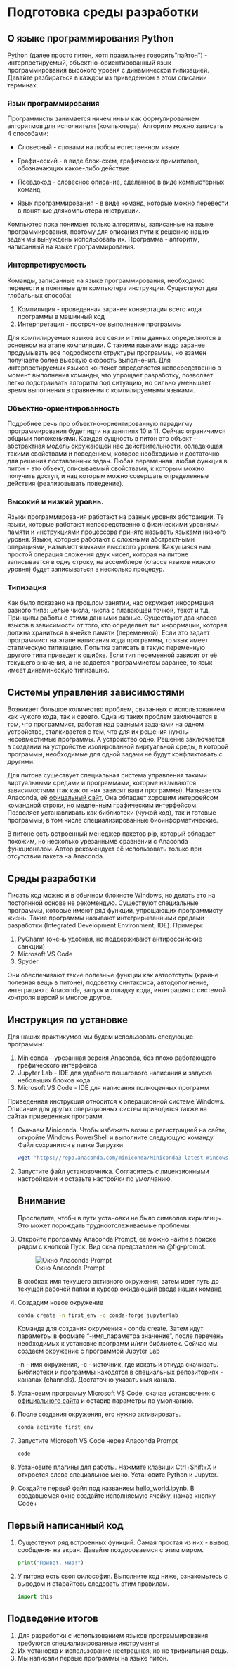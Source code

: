 # Подготовка среды разработки

## О языке программирования Python

Python (далее просто питон, хотя правильнее говорить"пайтон") - интерпретируемый, объектно-ориентированный язык программирования высокого уровня с динамической типизацией. Давайте разбираться в каждом из приведенном в этом описании терминах.

### Язык программирования

Программисты занимается ничем иным как формулированием алгоритмов для исполнителя (компьютера). Алгоритм можно записать 4 способами:

-   Словесный - словами на любом естественном языке

-   Графический - в виде блок-схем, графических примитивов, обозначающих какое-либо действие

-   Псевдокод - словесное описание, сделанное в виде компьютерных команд

-   Язык программирования - в виде команд, которые можно перевести в понятные длякомпьютера инструкции.

Компьютер пока понимает только алгоритмы, записанные на языке программирования, поэтому для описания пути к решению наших задач мы вынуждены использовать их. Программа - алгоритм, написанный на языке программирования.

### Интерпретируемость

Команды, записанные на языке программирования, необходимо перевести в понятные для компьютера инструкции. Существуют два глобальных способа:

1.  Компиляция - проведенная заранее конвертация всего кода программы в машинный код
2.  Интерпретация - построчное выполнение программы

Для компилируемых языков все связи и типы данных определяются в основном на этапе компиляции. С такими языками надо заранее продумывать все подробности структуры программы, но взамен получаете более высокую скорость выполнения. Для интерпретируемых языков контекст определяется непосредственно в момент выполнения команды, что упрощает разработку, позволяет легко подстраивать алгоритм под ситуацию, но сильно уменьшает время выполнения в сравнении с компилируемыми языками.

### Объектно-ориентированность

Подробнее речь про объектно-ориентированную парадигму программирования будет идти на занятиях 10 и 11. Сейчас ограничимся общими положениями. Каждая сущность в питон это объект - абстрактная модель окружающей нас действительности, обладающая такими свойствами и поведением, которое необходимо и достаточно для решения поставленных задач. Любая переменная, любая функция в питон - это объект, описываемый свойствами, к которым можно получить доступ, и над которым можно совершать определенные действия (реализовывать поведение).

### Высокий и низкий уровнь.

Языки программирования работают на разных уровнях абстракции. Те языки, которые работают непосредственно с физическими уровнями памяти и инструкциями процессора принято называть языками низкого уровня. Языки, которые работают с сложными абстрактными операциями, называют языками высокого уровня. Кажущаяся нам простой операция сложения двух чисел, которая на питоне записывается в одну строку, на ассемблере (классе языков низкого уровня) будет записываться в несколько процедур.

### Типизация

Как было показано на прошлом занятии, нас окружает информация разного типа: целые числа, числа с плавающей точкой, текст и т.д. Принципы работы с этими данными разные. Существуют два класса языков в зависимости от того, кто определяет тип информации, которая должна храниться в ячейке памяти (переменной). Если это задает программист на этапе написания кода программы, то язык имеет статическую типизацию. Попытка записать в такую переменную другого типа приведет к ошибке. Если тип переменной зависит от её текущего значения, а не задается программистом заранее, то язык имеет динамическую типизацию.

## Системы управления зависимостями

Возникает большое количество проблем, связанных с использованием как чужого кода, так и своего. Одна из таких проблем заключается в том, что программист, работая над разными задачами на одном устройстве, сталкивается с тем, что для их решения нужны несовместимые программы. А устройство одно. Решение заключается в создании на устройстве изолированной виртуальной среды, в которой программы, необходимые для одной задачи не будут конфликтовать с другими.

Для питона существует специальная система управления такими виртуальными средами и программами, которые называются зависимостями (так как от них зависят ваши программы). Называется Anaconda, её [офицальный сайт.](https://anaconda.org/) Она обладает хорошим интерфейсом командной строки, но медленным графическим интерфейсом. Позволяет устанавливать как библиотеки (чужой код), так и готовые программы, в том числе специализированные биоинформатические.

В питоне есть встроенный менеджер пакетов pip, который обладает похожим, но несколько урезаннымв сравнении с Anaconda функционалом. Автор рекомендует её использовать только при отсутствии пакета на Anaconda.

## Среды разработки

Писать код можно и в обычном блокноте Windows, но делать это на постоянной основе не рекомендую. Существуют специальные программы, которые имеют ряд функций, упрощающих программисту жизнь. Такие программы называют интегрирыванными средами разработки (Integrated Development Environment, IDE). Примеры:

1.  PyCharm (очень удобная, но поддерживают антироссийские санкции)
2.  Microsoft VS Code
3.  Spyder

Они обеспечивают такие полезные функции как автоотступы (крайне полезная вещь в питоне), подсветку синтаксиса, автодополнение, интеграцию с Anaconda, запуск и отладку кода, интеграцию с системой контроля версий и многое другое.

## Инструкция по установке

Для наших практикумов мы будем использовать следующие программы:

1.  Miniconda - урезанная версия Anaconda, без плохо работающего графического интерфейса
2.  Jupyter Lab - IDE для удобного пошагового написания и запуска небольших блоков кода
3.  Microsoft VS Code - IDE для написания полноценных программ

Приведенная инструкция относится к операционной системе Windows. Описание для других операционных систем приводится также на сайтах приведенных программ.

1.  Скачаем Miniconda. Чтобы избежать возни с регистрацией на сайте, откройте Windows PowerShell и выполните следующую команду. Файл сохранится в папке Загрузки

    ``` powershell
    wget "https://repo.anaconda.com/miniconda/Miniconda3-latest-Windows-x86_64.exe" -outfile ".\Downloads\Miniconda3-latest-Windows-x86_64.exe"
    ```

2.  Запустите файл установочника. Согласитесь с лицензионными настройками и оставьте настройки по умолчанию.

    ::: callout-important
    ## Внимание

    Проследите, чтобы в пути установки не было символов кириллицы. Это может порождать трудноотслеживаемые проблемы.
    :::

3.  Откройте программу Anaconda Prompt, её можно найти в поиске рядом с кнопкой Пуск. Вид окна представлен на @fig-prompt.

    ![Окно Anaconda Prompt](images/3_prompt.png){#fig-prompt}

    В скобках имя текущего активного окружения, затем идет путь до текущей рабочей папки и курсор ожидающий ввода наших команд

4.  Создадим новое окружение

    ``` bash
    conda create -n first_env -c conda-forge jupyterlab
    ```

    Команда для создания окружения - conda create. Затем идут параметры в формате "-имя_параметра значение", после перечень необходимых к установке программ и/или библиотек. Сейчас мы создаем окружение с программой Jupyter Lab

    -n - имя окружения, -с - источник, где искать и откуда скачивать. Библиотеки и программы находятся в специальных репозиториях - каналах (channels). Достаточно указать имя канала.

5.  Установим программу Microsoft VS Code, скачав установочник [с официального сайта](https://code.visualstudio.com/download) и оставив параметры по умолчанию.

6.  После создания окружения, его нужно активировать.

    ``` bash
    conda activate first_env
    ```

7.  Запустите Microsoft VS Code через Anaconda Prompt

    ``` bash
    code
    ```

8.  Установите плагины для работы. Нажмите клавиши Ctrl+Shift+X и откроется слева специальное меню. Установите Python и Jupyter.

9.  Создайте первый файл под названием hello_world.ipynb. В создавшемся окне создайте исполняемую ячейку, нажав кнопку Code+

## Первый написанный код

1.  Существуют ряд встроенных функций. Самая простая из них - вывод сообщения на экран. Давайте поздороваемся с этим миром.

    ```python
    print("Привет, мир!")
    ```

2.  У питона есть своя философия. Выполните код ниже, ознакомьтесь с выводом и старайтесь следовать этим правилам.

    ```python
    import this
    ```

## Подведение итогов

1.  Для разработки с использованием языков программирования требуются специализированные инструменты
2.  Их установка и использование нестрашная, но не тривиальная вещь.
3.  Мы написали первые программы на языке питон.